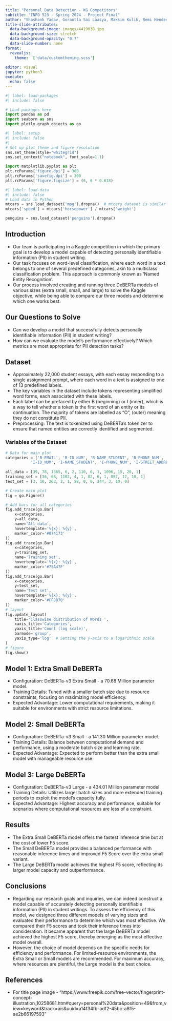 ```yaml
---
title: "Personal Data Detection - KG Competitors"
subtitle: "INFO 523 - Spring 2024 - Project Final"
author: "Shashank Yadav, Gorantla Sai Laasya, Maksim Kulik, Remi Hendershott, Surya Vardhan Dama, Kommareddy Monica Tejaswi, & Priom Mahmud"
title-slide-attributes:
  data-background-image: images/4419038.jpg
  data-background-size: stretch
  data-background-opacity: "0.7"
  data-slide-number: none
format:
  revealjs:
    theme:  ['data/customtheming.scss']
  
editor: visual
jupyter: python3
execute:
  echo: false
---
```


```python
#| label: load-packages
#| include: false

# Load packages here
import pandas as pd
import seaborn as sns
import plotly.graph_objects as go

```

```python
#| label: setup
#| include: false
#| 
# Set up plot theme and figure resolution
sns.set_theme(style="whitegrid")
sns.set_context("notebook", font_scale=1.1)

import matplotlib.pyplot as plt
plt.rcParams['figure.dpi'] = 300
plt.rcParams['savefig.dpi'] = 300
plt.rcParams['figure.figsize'] = (6, 6 * 0.618)
```

```python
#| label: load-data
#| include: false
# Load data in Python
mtcars = sns.load_dataset('mpg').dropna()  # mtcars dataset is similar to the mpg dataset from seaborn
mtcars['speed'] = mtcars['horsepower'] / mtcars['weight']

penguins = sns.load_dataset('penguins').dropna()
```

## Introduction {.smaller}

-   Our team is participating in a Kaggle competition in which the primary goal is to develop a model capable of detecting personally identifiable information (PII) in student writing.
-   Our task focuses on word-level classification, where each word in a text belongs to one of several predefined categories, akin to a multiclass classification problem. This approach is commonly known as ‘Named Entity Recognition’. 
-   Our process involved creating and running three DeBERTa models of various sizes (extra small, small, and large) to solve the Kaggle objective, while being able to compare our three models and determine which one works best.


## Our Questions to Solve

-   Can we develop a model that successfully detects personally identifiable information (PII) in student writing?
-   How can we evaluate the model’s performance effectively? Which metrics are most appropriate for PII detection tasks?


## Dataset {.smaller}

-   Approximately 22,000 student essays, with each essay responding to a single assignment prompt, where each word in a text is assigned to one of 13 predefined labels. 
-   The key variables in the dataset include tokens representing simplified word forms, each associated with these labels.
-    Each label can be prefaced by either B (beginning) or I (inner), which is a way to tell whether a token is the first word of an entity or its continuation. The majority of tokens are labelled as “O”, (outer) meaning they do not constitute PII.
-   Preprocessing: The text is tokenized using DeBERTa’s tokenizer to ensure that named entities are correctly identified and segmented.


### Variables of the Dataset
```python
# Data for main plot
categories = ['B-EMAIL', 'B-ID_NUM', 'B-NAME_STUDENT', 'B-PHONE_NUM', 'B-STREET_ADDRESS', 'B-URL_PERSONAL', 'B-USERNAME', 
           'I-ID_NUM', 'I-NAME_STUDENT', 'I-PHONE_NUM', 'I-STREET_ADDRESS', 'I-URL_PERSONAL']
           
all_data = [39, 78, 1365, 6, 2, 110, 6, 1, 1096, 15, 20, 1]
training_set = [36, 68, 1102, 4, 1, 82, 6, 1, 852, 12, 10, 1]
test_set = [3, 10, 263, 2, 1, 28, 0, 0, 244, 3, 10, 0]

# Create main plot
fig = go.Figure()

# Add bars for all categories
fig.add_trace(go.Bar(
    x=categories,
    y=all_data,
    name='All data',
    hovertemplate='%{x}: %{y}',
    marker_color='#074173'
))
fig.add_trace(go.Bar(
    x=categories,
    y=training_set,
    name='Training set',
    hovertemplate='%{x}: %{y}',
    marker_color='#75A47F'
))
fig.add_trace(go.Bar(
    x=categories,
    y=test_set,
    name='Test set',
    hovertemplate='%{x}: %{y}',
    marker_color='#FF8870'
))
# layout
fig.update_layout(
    title='Classwise distribution of Words ',
    xaxis_title='Categories',
    yaxis_title='Count (log scale)',
    barmode='group',
    yaxis_type='log'  # Setting the y-axis to a logarithmic scale
)
# figure
fig.show()
```
## Model 1: Extra Small DeBERTa

-   Configuration: DeBERTa-v3 Extra Small - a 70.68 Million parameter model.
-   Training Details: Tuned with a smaller batch size due to resource constraints, focusing on maximizing model efficiency.
-   Expected Advantage: Lower computational requirements, making it suitable for environments with strict resource limitations.

## Model 2: Small DeBERTa

-   Configuration: DeBERTa-v3 Small - a 141.30 Million parameter model.
-   Training Details: Balance between computational demand and performance, using a moderate batch size and learning rate.
-   Expected Advantage: Expected to perform better than the extra small model with manageable resource use.

## Model 3: Large DeBERTa

-   Configuration: DeBERTa-v3 Large - a 434.01 Million parameter model
-   Training Details: Utilizes larger batch sizes and more extended training periods to exploit the model’s capacity fully.
-   Expected Advantage: Highest accuracy and performance, suitable for scenarios where computational resources are less of a constraint.

## Results 

-   The Extra Small DeBERTa model offers the fastest inference time but at the cost of lower F5 score.
-   The Small DeBERTa model provides a balanced performance with reasonable inference times and improved F5 Score over the extra small variant.
-   The Large DeBERTa model achieves the highest F5 score, reflecting its larger model capacity and outperformance.

## Conclusions

- Regarding our research goals and inquiries, we can indeed construct a model capable of accurately detecting personally identifiable information (PII) in student writings. To assess the efficiency of this model, we designed three different models of varying sizes and evaluated their performance to determine which was most effective. We compared their F5 scores and took their inference times into consideration. It became apparent that the large DeBERTa model achieved the highest F5 score, thereby emerging as the most effective model overall.
- However, the choice of model depends on the specific needs for efficiency and performance. For limited-resource environments, the Extra Small or Small models are recommended. For maximum accuracy, where resources are plentiful, the Large model is the best choice.

## References

- For title page image - "https://www.freepik.com/free-vector/fingerprint-concept-illustration_10258681.htm#query=personal%20data&position=49&from_view=keyword&track=ais&uuid=a14f34fb-adf2-45bc-a8f5-ae2b66197593"